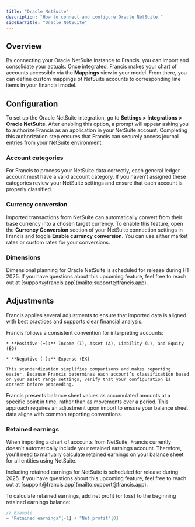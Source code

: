 ```yaml
---
title: "Oracle NetSuite"
description: "How to connect and configure Oracle NetSuite."
sidebarTitle: "Oracle NetSuite"
---
```


## Overview

By connecting your Oracle NetSuite instance to Francis, you can import and consolidate your actuals. Once integrated, Francis makes your chart of accounts accessible via the **Mappings** view in your model. From there, you can define custom mappings of NetSuite accounts to corresponding line items in your financial model.

## Configuration

To set up the Oracle NetSuite integration, go to **Settings > Integrations > Oracle NetSuite**. After enabling this option, a prompt will appear asking you to authorize Francis as an application in your NetSuite account. Completing this authorization step ensures that Francis can securely access journal entries from your NetSuite environment.

### Account categories

For Francis to process your NetSuite data correctly, each general ledger account must have a valid account category. If you haven’t assigned these categories review your NetSuite settings and ensure that each account is properly classified.

### Currency conversion

Imported transactions from NetSuite can automatically convert from their base currency into a chosen target currency. To enable this feature, open the **Currency Conversion** section of your NetSuite connection settings in Francis and toggle **Enable currency conversion**. You can use either market rates or custom rates for your conversions.

### Dimensions

<Info>
  Dimensional planning for Oracle NetSuite is scheduled for release during H1 2025. If you have questions about this upcoming feature, feel free to reach out at [support@francis.app](mailto:support@francis.app).
</Info>

## Adjustments

Francis applies several adjustments to ensure that imported data is aligned with best practices and supports clear financial analysis.

<Tabs>
  <Tab title="Number convention">
    Francis follows a consistent convention for interpreting accounts:

    * **Positive (+):** Income (I), Asset (A), Liability (L), and Equity (EQ)

    * **Negative (-):** Expense (EX)

    This standardization simplifies comparisons and makes reporting easier. Because Francis determines each account’s classification based on your asset range settings, verify that your configuration is correct before proceeding.
  </Tab>

  <Tab title="Balance sheet">
    Francis presents balance sheet values as accumulated amounts at a specific point in time, rather than as movements over a period. This approach requires an adjustment upon import to ensure your balance sheet data aligns with common reporting conventions.
  </Tab>
</Tabs>

### Retained earnings

When importing a chart of accounts from NetSuite, Francis currently doesn't automatically include your retained earnings account. Therefore, you'll need to manually calculate retained earnings on your balance sheet for all entities using NetSuite.

<Info>
  Including retained earnings for NetSuite is scheduled for release during 2025. If you have questions about this upcoming feature, feel free to reach out at [support@francis.app](mailto:support@francis.app).
</Info>

To calculate retained earnings, add net profit (or loss) to the beginning retained earnings balance:

```typescript
// Example
= "Retained earnings"[-1] + "Net profit"[0]
```